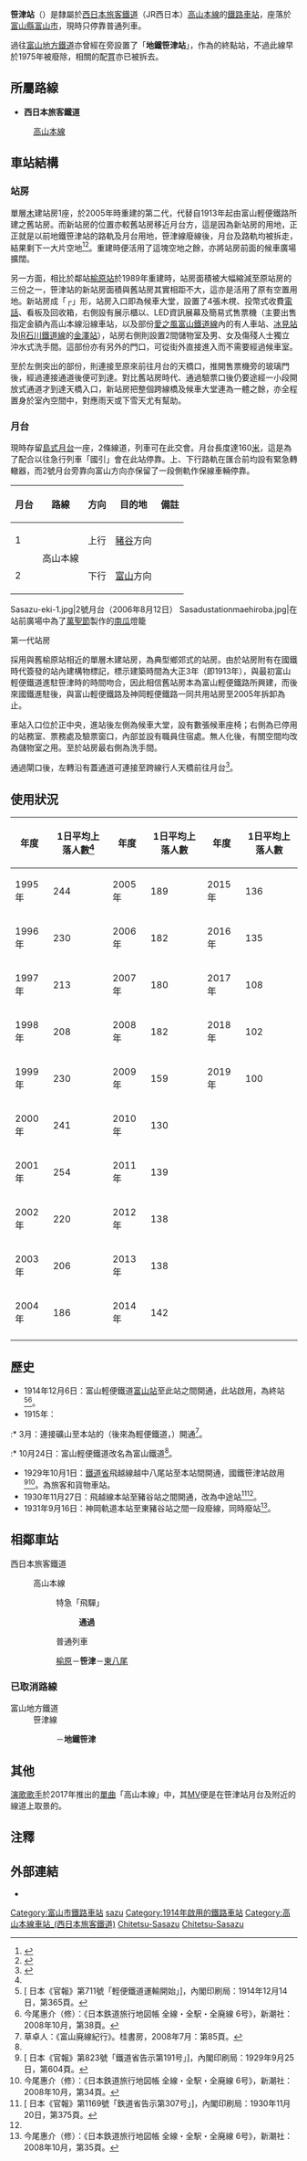 {{NoteTA
|T=zh-hans:笹津站;zh-hk:笹津站;zh-tw:笹津車站;
|1=zh-hans:笹津站;zh-hk:笹津站;zh-tw:笹津車站;
}}
{{日本車站資訊
|公司色     = #0072bc
|文字色     =
|站名       = 笹津站
|圖片       = Sasazu-station-building2019.jpg
|pxl        = 
|圖片說明   = 笹津站站房（2019年5月）
|日文原名   = 笹津
|平假名     = ささづ
|羅馬拼音   = Sasazu
|副站名     = 
|電報略號   = ササ
|車站編號   = 
|所屬公司   = [[西日本旅客鐵道|西日本旅客鐵道]]（JR西日本）
|所在地     = [[富山縣|富山縣]][[富山市|富山市]]笹津860
|車站構造   = [[地面車站|地面車站]]
|月台配置   = 1面2線
|啟用年月日 = 1929年10月1日
|廢止年月日 =
|上下車人次 = 100
|統計年度   = 2019年<ref name="toyama">富山縣統計年鑑，第10章，項目2。</ref>
|備註       = 無人站
|adjacent = {{Adjacent stations|system=西日本旅客鐵道|line=高山本線|left=榆原|right=東八尾|note-left=4.3km|note-mid=距離[[岐阜站|岐阜]]200.5km<br>距離[[豬谷站|豬谷]]11.3km|note-right=4.5km}}
}}

'''笹津站'''（{{jpn|j=笹津駅|hg=ささづえき|rm=Sasazu eki|f=y}}）是隸屬於[[西日本旅客鐵道|西日本旅客鐵道]]（JR西日本）[[高山本線|高山本線]]的[[鐵路車站|鐵路車站]]，座落於[[富山縣|富山縣]][[富山市|富山市]]，現時只停靠普通列車。

過往[[富山地方鐵道|富山地方鐵道]]亦曾經在旁設置了「'''地鐵笹津站'''」，作為{{link-ja|笹津線|富山地方鉄道笹津線|富山地方鐵道笹津線}}的終點站，不過此線早於1975年被廢除，相關的配罝亦已被拆去。

==所屬路線==
*'''西日本旅客鐵道'''
:{{Color|#0072bc|■}}[[高山本線|高山本線]]

==車站結構==
===站房===
單層[[木|木]]建站房1座，於2005年時重建的第二代，代替自1913年起由富山輕便鐵路所建之舊站房。而新站房的位置亦較舊站房移近月台方，這是因為新站房的用地，正正就是以前地鐵笹津站的路軌及月台用地，笹津線廢線後，月台及路軌均被拆走，結果剩下一大片空地<ref>{{Cite web |url=http://ekisya.net/A-GENEKI/041-TAKAYAMA/041-SASAZU.html |title=非官方車站介紹1。 |access-date=2022-02-06 |archive-date=2022-02-06 |archive-url=https://web.archive.org/web/20220206223638/http://ekisya.net/A-GENEKI/041-TAKAYAMA/041-SASAZU.html |dead-url=no }}</ref><ref>{{Cite web |url=http://www.retro-station.jp/04_koshinhoku/sasazu.html |title=非官方車站介紹2。 |access-date=2022-02-06 |archive-date=2021-05-11 |archive-url=https://web.archive.org/web/20210511014511/http://retro-station.jp/04_koshinhoku/sasazu.html |dead-url=no }}</ref>。重建時便活用了這塊空地之餘，亦將站房前面的候車廣場擴闊。

另一方面，相比於鄰站[[榆原站|榆原站]]於1989年重建時，站房面積被大幅縮減至原站房的三份之一，笹津站的新站房面積與舊站房其實相距不大，這亦是活用了原有空置用地。新站房成「┌」形，站房入口即為候車大堂，設置了4張木櫈、投幣式收費[[電話|電話]]、看板及回收箱，右側設有展示櫃以、LED資訊展幕及簡易式售票機（主要出售指定金額內高山本線沿線車站，以及部份[[愛之風富山鐵道線|愛之風富山鐵道線]]內的有人車站、[[冰見站|冰見站]]及[[IR石川鐵道線|IR石川鐵道線]]的[[金澤站|金澤站]]），站房右側則設置2間儲物室及男、女及傷殘人士獨立沖水式洗手間。這部份亦有另外的門口，可從街外直接進入而不需要經過候車室。

至於左側突出的部份，則連接至原來前往月台的天橋口，推開售票機旁的玻璃門後，經過連接通道後便可到達。對比舊站房時代、通過驗票口後仍要途經一小段開放式通道才到達天橋入口，新站房把整個跨線橋及候車大堂連為一體之餘，亦全程置身於室內空間中，對應雨天或下雪天尤有幫助。

===月台===
現時存留[[島式月台|島式月台]]一座，2條線道，列車可在此交會。月台長度達160[[公尺|米]]，這是為了配合以往急行列車「國引」會在此站停靠。上、下行路軌在匯合前均設有緊急轉轍器，而2號月台旁靠向富山方向亦保留了一段側軌作保線車輛停靠。

{| rules="rows" class="wikitable"
!月台!!路線!!方向!!目的地!!備註
|-
! 1
| rowspan="2"|{{color|#0072bc|■}}高山本線
| style="text-align:center" | 上行
| [[豬谷站|豬谷]]方向
|
|-
! 2
| style="text-align:center" | 下行
| [[富山站_(日本)|富山]]方向
|
|}

<gallery>
Sasazu-eki-1.jpg|2號月台（2006年8月12日）
Sasadustationmaehiroba.jpg|在站前廣場中為了[[萬聖節|萬聖節]]製作的[[南瓜|南瓜]]燈籠
</gallery>

;第一代站房
採用與舊榆原站相近的單層木建站房，為典型鄉郊式的站房。由於站房附有在國鐵時代簽發的站內建構物標記，標示建築時間為大正3年（即1913年），與最初富山輕便鐵道進駐笹津時的時間吻合，因此相信舊站房本為富山輕便鐵路所興建，而後來國鐵進駐後，與富山輕便鐵路及神岡輕便鐵路一同共用站房至2005年拆卸為止。

車站入口位於正中央，進站後左側為候車大堂，設有數張候車座椅；右側為已停用的站務室、票務處及驗票窗口，內部並設有職員住宿處。無人化後，有關空間均改為儲物室之用。至於站房最右側為洗手間。

通過閘口後，左轉沿有蓋通道可連接至跨線行人天橋前往月台<ref>{{Cite web |url=http://nacl.sakura.ne.jp/kyuekishanoshozo/sasazu.htm |title=非官方車站介紹3。 |access-date=2022-02-06 |archive-date=2022-02-07 |archive-url=https://web.archive.org/web/20220207060551/http://nacl.sakura.ne.jp/kyuekishanoshozo/sasazu.htm |dead-url=no }}</ref>。

== 使用狀況 ==
{| class="wikitable" style="text-align:center;"
!年度!!1日平均上落人數<ref name="toyama"/>!!年度!!1日平均上落人數!!年度!!1日平均上落人數
|-
|1995年 || 244 || 2005年 || 189 || 2015年 || 136
|-
|1996年 || 230 || 2006年 || 182 || 2016年 || 135
|-
|1997年 || 213 || 2007年 || 180 || 2017年 || 108
|-
|1998年 || 208 || 2008年 || 182 || 2018年 || 102
|-
|1999年 || 230 || 2009年 || 159 || 2019年 || 100
|-
|2000年 || 241 || 2010年 || 130 || ||
|-
|2001年 || 254 || 2011年 || 139 || ||
|-
|2002年 || 220 || 2012年 || 138 || ||
|-
|2003年 || 206 || 2013年 || 138 || ||
|-
|2004年 || 186 || 2014年 || 142 || ||
|-
|}

==歷史==
* 1914年12月6日：富山輕便鐵道[[富山車站_(日本)|富山站]]至此站之間開通，此站啟用，為終站<ref>[{{NDLDC|2952818/3}} 日本《官報》第711號「輕便鐵道運輸開始」]，內閣印刷局：1914年12月14日，第365頁。</ref><ref name="bunken2008M-06-2">今尾惠介（修）：《日本鉄道旅行地図帳 全線・全駅・全廃線 6号》，新潮社：2008年10月，第38頁。</ref>。
* 1915年：
:* 3月：連接礦山至本站的{{Translink|ja|馬車鉄道|馬車鐵道}}（後來為輕便鐵道，{{Translink|ja|神岡軌道}}）開通<ref name="bunkenToyama2008H85">草卓人：《富山廃線紀行》。桂書房，2008年7月：第85頁。</ref>。
:* 10月24日：富山輕便鐵道改名為富山鐵道<ref name="bunken2008M-06-2"/>。
* 1929年10月1日：[[鐵道省_(日本)|鐵道省]]飛越線越中八尾站至本站間開通，國鐵笹津站啟用<ref>[{{NDLDC|2957636/1}} 日本《官報》第823號「鐵道省告示第191号」]，內閣印刷局：1929年9月25日，第604頁。</ref><ref name="bunken2008M-06-1">今尾惠介（修）：《日本鉄道旅行地図帳 全線・全駅・全廃線 6号》，新潮社：2008年10月，第34頁。</ref>。為旅客和貨物車站。
* 1930年11月27日：飛越線本站至豬谷站之間開通，改為中途站<ref>[{{NDLDC|2957636/1}} 日本《官報》第1169號「鉄道省告示第307号」]，內閣印刷局：1930年11月20日，第375頁。</ref><ref name="bunken2008M-06-1"/>。
* 1931年9月16日：神岡軌道本站至東豬谷站之間一段廢線，同時廢站<ref name="bunken2008M-06-3">今尾惠介（修）：《日本鉄道旅行地図帳 全線・全駅・全廃線 6号》，新潮社：2008年10月，第35頁。</ref>。

== 相鄰車站 ==
; 西日本旅客鐵道
: {{color|#0072bc|■}}高山本線
:: {{color|#ff0000|■}}特急「飛驒」
::: '''通過'''
:: {{color|#000000|■}}普通列車
:: [[榆原站|榆原]]－'''笹津'''－[[東八尾站|東八尾]]

=== 已取消路線 ===
; 富山地方鐵道
: 笹津線
:: {{Translink|ja|敷紡前駅|敷紡前站|敷紡前}}－'''地鐵笹津'''

== 其他 ==
[[演歌|演歌]][[歌手|歌手]]{{link-ja|池田輝郎|池田輝郎}}於2017年推出的[[單曲|單曲]]「高山本線」中，其[[MV|MV]]便是在笹津站月台及附近的線道上取景的。

== 注釋 ==
{{reflist|2}}

== 外部連結 ==
* {{外部連結/JR西日本車站|0540403|笹津}}{{ja icon}}

{{Commons|Category:Sasazu Station}}
{{高山本線 (JR西日本)}}
{{DEFAULTSORT:Sasazu}}
[[Category:富山市鐵路車站|Category:富山市鐵路車站]]
[[Category:日本鐵路車站_Sa|sazu]]
[[Category:1914年啟用的鐵路車站|Category:1914年啟用的鐵路車站]]
[[Category:高山本線車站_(西日本旅客鐵道)|Category:高山本線車站_(西日本旅客鐵道)]]
[[Category:笹津線車站|Chitetsu-Sasazu]]
[[Category:富山地方鐵道廢站|Chitetsu-Sasazu]]

<!--
== 歷史 ==
此站原本是富山輕便鐵道線終點站由於此站是神岡礦山運送據點而繁榮。特別是在1915年（大正4年）4月馬車軌道開通後，此站為貨物的轉運情況十分繁忙，於站前設有許多貨運商店和旅館<ref>草卓人編，《鉄道の記憶》（310頁），2006年（平成18年）2月，桂書房</ref><ref name=":3">寺田祐一，《消えた轍――ローカル私鉄廃線跡探訪――3 甲信越・東海・北陸》（146頁），2006年（平成18年）8月，Neko出版</ref>。該馬車軌道在1923年（大正12年）7月21日根據軌道法變成軌道路線。在1927年（昭和2年）3月7日起由三井礦山經營<ref name=":3" />。但是，隨著飛越線此站至越中八尾站之間開通，位於此站的神岡礦山貨物輸送中，均轉移至代國有鐵道，並採用國鐵的收費系統。1930年（昭和5年）度，富山鐵道的貨物輸送量比飛越線啟用前年的1928年（昭和3年）度減少52.7%<ref name=":4">草卓人編《鉄道の記憶》（311及312頁），2006年（平成18年）2月，桂書房</ref>。後來，飛越線此站至豬谷站之間在1930年（昭和5年）11月27日開通<ref>昭和5年鐵道省告示第307號（《官報》，1930年（昭和5年）11月20日，內閣印刷局）</ref>。在1931年（昭和6年）9月16日，從笹津站延伸至三井礦山的軌道的路線變更為東豬谷站至豬谷站<ref name=":3" /><ref>今尾惠介監修，《日本鉄道旅行地図帳 全線・全駅・全廃線 6号》（35頁），2008年（平成20年）10月，新潮社</ref>。原來從此站起卸的貨物中，9成貨物都是來自神岡礦山，這此貨物改在豬谷站起卸<ref>草卓人編，《鉄道の記憶》（295頁），2006年（平成18年）2月，桂書房</ref>。隨後，富山鐵道線廢止<ref name=":4" />。

* 1933年（昭和8年）
** 3月31日 - 省營自動車笹津線此站至富山站之間開業<ref>昭和8年鐵道省告示第103號（《官報》，1933年（昭和8年）3月28日，內閣印刷局）</ref>。
** 4月20日 - 富山鐵道南富山站至此站之間廢止，該線笹津站廢止<ref name="bunken2008M-06-2" />。
* 1934年（昭和9年）10月25日 - [[岐阜站|岐阜站]]至[[富山車站_(日本)|富山站]]全線開通，整段改名為高山本線<ref name="bunken2008M-06-1"/><ref>昭和9年鐵道省告示第498號（《官報》，1934年（昭和9年）10月19日，內閣印刷局）</ref>。
* 1943年（昭和18年）2月28日 - 取消省營自動車笹津線<ref>昭和18年鐵道省告示第24號（《官報》，1943年（昭和18年）2月23日，內閣印刷局）</ref>。
* 1944年（昭和19年）2月 - 敷設日本碳富山工場、國產輕金屬和日本鎂富山工場三間公司共同專用線<ref name=":1">大沢野町誌編纂委員会編、『大沢野町誌』（349頁）、1958年（昭和33年）3月、富山県上新川郡大沢野町役場</ref>。
* 1948年（昭和23年）3月 - 敷設敷島紡績專用線<ref name=":1" />。
* 1952年（昭和27年）
** 8月15日 - 富山地方鐵道笹津線大久保町站至此站之間開通（笹津線全線開通，事實上路線復活），此站啟用。該站名為'''地鐵笹津站'''<ref name="bunken2008M-06-2" />。同時，敷島紡績專用線由富山地方鐵道所屬，笹津線開設敷島紡信號場，信號場連接敷島紡績工場內的敷島紡站<ref name=":1" /><ref name=":6">今尾惠介監修，《日本鉄道旅行地図帳 全線・全駅・全廃線 6号》（38頁），2008年（平成20年）10月，新潮社</ref>。
** 10月15日 - 地鐵笹津車站大樓竣工<ref name=":2">富山地方鐵道株式會社編，《富山地方鉄道五十年史》（888頁），1983年（昭和58年）3月，富山地方鐵道</ref>。
* 1953年（昭和28年）2月1日 - 此站至大澤野町八木山站開設敷紡前站<ref name=":2" />。
* 1955年（昭和30年）
** 3月 - 此站設置了公廁，國鐵與富山地方鐵道共同使用<ref name=":1" />。
** 12月 - 再次設置於戰時下曾經撤走的跨線橋<ref name=":1" />。
* 1956年（昭和31年）
** 3月 - 候車室中加設上蓋<ref name=":1" />。
** 6月1日 - 高山本線此站至越中八尾站之間開設東八尾站<ref>昭和31年日本國有鐵道公示第190號（《官報》，1956年（昭和31年）5月29日，大藏省印刷局）</ref>。
** 8月 - 候車室擴張<ref name=":1" />。
* 1969年（昭和44年）5月29日 - [[昭和天皇|昭和天皇]]從此站乘車前往名古屋<ref>[http://webun.jp/item/7132325 11.「全国植樹祭」（4） 昭和44年5月24～29日]{{ja icon}} - 2014年（平成26年）10月24日，北日本新聞社</ref>。
* 1974年（昭和49年）10月1日 - 改變國鐵車站營業範圍，此站為旅客和貨物（行李和車載貨物）車站<ref>昭和49年日本國有鐵道公示第208號（《官報》，1974年（昭和49年）9月12日，大藏省印刷局）</ref>。
* 1975年（昭和50年）4月1日 - 富山地方鐵道笹津線廢止，地鐵笹津站也廢止<ref name="bunken2008M-06-2"/>。
* 1984年（昭和59年）2月1日 - 改變國鐵車站營業範圍，結束行李和車載貨物起卸業務<ref name=":7">昭和59年日本國有鐵道公示第174號（《官報》，1984年（昭和59年）1月30日，大藏省印刷局）</ref>。
* 1987年（昭和62年）
** 3月31日 - 改變國鐵車站營業範圍，此站為旅客和貨物（只限報紙）車站<ref>昭和62年日本國有鐵道公示第210號（《官報》，1987年（昭和62年）2月5日，大藏省印刷局）</ref>。
** 4月1日 - 伴隨[[國鐵分割民營化|國鐵分割民營化]]，車站由[[西日本旅客鐵道|西日本旅客鐵道]]（JR西日本）營運<ref>石野哲，《停車場変遷大事典　国鉄・JR編Ⅱ》（168頁），1998年（平成10年）10月，JTB</ref>。
* 1991年（平成3年）4月 - 此站成為無人車站<ref>「無人駅 みんなで守ろう JR笹津駅」，《北日本新聞》（18面），1991年（平成3年）8月19日，北日本新聞社</ref>。
* 2005年（[[平成|平成]]17年）
** 2月8日 - 車站大樓開始進行翻新工程<ref>富山市史編纂委員会編，《富山市史 編年史〈下巻〉》（84頁），2015年（平成27年）3月，富山市</ref>。
** 10月29日 - 車站大樓翻新工程完成並舉行了完成典禮<ref name=":9">《駅待合室兼交流の場 笹津地区コミュニティー施設完成》，『北日本新聞』（26面），2005年（平成17年）10月30日，北日本新聞社</ref>。

<gallery>
Toyama Nippo(9).jpg|越中八尾站至笹津站之間開通的新聞報道。在新聞中出現了連接神岡軌道的相片。
飛越線第二神通川橋梁及び笹津駅遠景.jpg|飛越線全通當時的笹津站周邊
笹津駅と乗合自動車.jpg|1926年（大正15年）當時的笹津站
笹津線開通式.jpg|富山地方鐵道笹津線開業當時的笹津站
</gallery>

== 車站構造 ==
車站是一座[[地面車站|地面車站]]，設有1面2線[[島式月台|島式月台]]，可進行[[列車交會|列車交會]]<ref name=":5">郡司武編，《週刊朝日百科　JR全駅・全車両基地》48號（27頁），2013年（平成25年）7月，朝日新聞出版</ref><ref>川島令三編，《中部ライン 全線・全駅・全配線第6巻 加賀温泉駅―富山エリア》（26頁），2010年（平成22年）9月，講談社</ref>。

此站是由北陸廣域鐵道部管理的[[無人車站|無人車站]]<ref>[https://web.archive.org/web/20161114144928/https://www.westjr.co.jp/company/info/issue/data/pdf/data2016_12.pdf データで見るJR西日本2016]{{ja icon}} - 西日本旅客鐵道</ref>。車站大樓內設有[[自動售票機|自動售票機]]<ref name=":5" />。月台上設有1933年（昭和8年）竣工的{{Translink|ja|待合所|候車室}}<ref name=":5" />。在2005年（平成17年）10月29日竣工的現時車站大樓內設有富山市社區設施。該大樓建在前富山地方鐵道笹津線的遺址<ref>川島令三編，《中部ライン 全線・全駅・全配線第6巻 加賀温泉駅―富山エリア》（68頁），2010年（平成22年）9月，講談社</ref><ref name=":9" />。大樓為一座鋼架建築物，樓面約143平方米。在站前設有巴士迴旋路和停車場<ref name=":9" />。在1990年（平成2年）前，部分急行「乘鞍」停站，隨後再沒有優等列車停站<ref name=":5" />。

在2005年（平成17年），舊車站大樓被拆毀。在月台鄰接車站大樓牆身標記了建築物財產標「大正3年10月」。而該車站大樓是由富山鐵道建造的<ref name="bunkenToyama2008H">《富山廃線紀行》（著：草卓人，{{Translink|ja|桂書房}}，2008年7月發行）83頁。</ref><ref>草卓人編，《鉄道の記憶》（308頁），2006年（平成18年）2月，桂書房</ref>。

== 貨物起卸 ==
此站設有貨物起卸業務，在1984年（昭和59年）2月1日廢止<ref name=":7" />。在1945年（昭和20年）8月1日，昭和運輸和日本通運合併，日本通運笹津營業所開業。在1946年（昭和21年）5月1日升級至分店<ref name=":8">大澤野町史編委員會編，《大沢野町史》（612頁），2005年（平成17年）2月，大澤野町</ref>。該分店主要管理連接笹津站與各專用線的貨物起卸業務。在1952年（昭和27年）8月起，隨著北陸電力開始進行電源開發工程，在1955年（昭和30年）3月工程完成前，由於需要運送大量水泥和工程資材，使起卸業務非常繁忙<ref name=":8" />。

在1951年（昭和26年）12月15日《鐵道公報》第732號通報「關於專用線一覧（營業局）」別表中，設有以下專用線連接此站<ref>名取紀之、瀧澤隆久編，《Twilight Zone Manual 8》（《鐵路雜誌》第16卷15號），1999年（平成11年）11月，Neko出版</ref>。
* 敷島紡績線（第三者使用：日本通運，動力：私人機車，長度：1.0公里）
* 日本碳、日本鎂和日本化學肥料線（第三者使用：日本通運，動力：私人機車，長度：1.9公里（日本碳）、2.1公里（日本鎂）、2.1公里（日本化學肥料））
在1953年（昭和28年）10月10日《鐵道公報》第1254號通報專用線一覧別表中，設有以下專用線連接此站<ref>名取紀之・瀧澤隆久編，《RM POCKET 11 Twilight Zone ManualⅣ》，1995年（平成7年）10月，Neko出版</ref>。
* 日本碳及三井金屬礦業線（第三者使用：日本通運，動力：私人機車，長度：1.9公里（日本碳），2.1公里（三井金屬礦業））
* 北陸電力線（第三者使用：日本通運，動力：手推及由日本通運借入的機車，長度：0.1公里）
截至1970年（昭和45年）10月1日，設有以下專用線連接此站<ref>日本國有鐵道貨物局編《専用線一覧表 昭和45年10月1日》（214頁），1970年（昭和45年），日本國有鐵道貨物局</ref>。
* 日本碳線（運送公司：日本通運，動力：日本通運擁有的機車，長度：1.8公里，總延長長度：2.1公里）

另外設有敷島紡績專用線，上述提及了於富山地方鐵道笹津線啟用後，由該鐵路公司管轄。在笹津線內設有敷島紡信號站，在信號站設有路軌連接敷島紡績工場內的敷島紡站<ref name=":1" /><ref name=":6" />。

截至1970年（昭和45年）10月1日，設有以下專用線連接敷島紡站<ref>日本國有鐵道貨物局編《専用線一覧表 昭和45年10月1日》（334頁），1970年（昭和45年），日本國有鐵道貨物局</ref>。
* 敷島紡績線（運送公司：日本通運，動力：富山地方鐵道擁有的機車，長度：0.5公里）

== 地鐵笹津站 ==
{{Infobox station
|公司色 = #cccccc
|站名 = 地鐵笹津
|日文原名 = 地鉄笹津
|平假名 = ちてつささづ
|羅馬拼音 = Chitetsu-Sasazu
|車站構造 = [[地面車站|地面車站]]
|月台配置 = 1面1線
|啟用年月日 = 1934年（昭和9年）10月25日
|廢站年月日 = 1975年（昭和50年）4月1日
|全寬備註 = 在笹津線廢止時地鐵笹津站也同時廢止
|adjacent = {{Adjacent stations|system=富山地方鐵道|line=笹津線|left=敷紡前|right=|note-left=1.2km|note-mid=距離[[南富山站|南富山]]12.4km|note-right=}}
}}

富山地方鐵道笹津線與（當時的）國鐵車站位於同一位置（[[共構與共站|共構與共站]]）。笹津線月台位於站內北邊，設有獨立車站大樓，大樓在此站啟用時已經存在。車站名稱冠以鐵路公司名稱，名為'''地鐵笹津站'''（{{jpn|j=地鉄笹津駅}}）<ref name="bunkenRML107">《RM LIBRARY 107 富山地鉄笹津・射水線》（著：服部重敬，{{Translink|ja|ネコ・パブリッシング|Neko出版}}，2008年7月發行）28、31頁。</ref>。

=== 車站構造 ===
在截至車站停用前。車站是一座[[地面車站|地面車站]]，設有1面1線[[單式月台|單式月台]]。同時為笹津線終點站。月台是在路軌的東邊（前往此站的列車會開啟左邊車門）<ref name="bunkenRML107"/>。笹津線月台與國鐵高山本線月台之間設有跨線橋連接<ref name="bunkenRML107"/>。另外，此站設有1條讓[[貨運列車|貨運列車]]用的國鐵授受線。在笹津線南富山一方設有向東分支，並於月台前再與笹津線匯合的側線<ref name="bunkenRML107"/>。該側線讓負責行走於敷島紡績笹津工場的貨運專用列車{{Translink|ja|庄川水力電気庄水3号形電気機関車|庄川水力電氣庄水3號形電力機車|Deki 6500形電力機車}}'''Deki 6502號機'''於行走時間以外停泊<ref name="bunkenRML107"/>。此站是職員配置車站。

=== 車站遺址 ===
截至1998年（平成10年），車站遺址（即笹津站北邊）變成了單車停泊場和空地<ref name="bunken1998H">《鉄道廃線跡を歩くV》（[[JTB出版|JTB出版]]，1998年6月發行）81頁。</ref>。截至2007年（平成19年）9月，空地變為{{Translink|ja|大沢野町|大澤野町}}（2005年（平成17年）前）消防第二分團的建築物<ref name="bunken2008SH-3">《私鉄の廃線跡を歩くIII 北陸・上越・近畿編》（著：寺田裕一，JTB出版，2008年1月發行）80-83頁。</ref>。截至2008年（平成20年）<ref name="bunkenToyama2008H"/>至2009年（平成21年）11月也沒有改變<ref name="bunkenKW07">《新 消えた轍 7 北陸》（著：寺田裕一，{{Translink|ja|ネコ・パブリッシング|Neko出版}}，2010年12月發行）43-45,47頁。</ref>。
-->